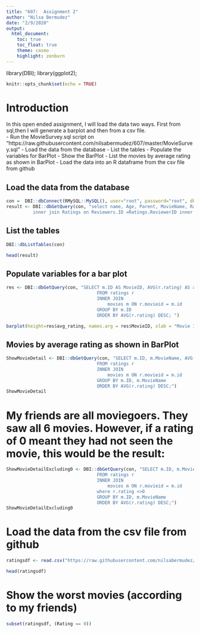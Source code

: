 ---
title: "607:  Assignment 2"
author: "Nilsa Bermudez"
date: "2/9/2020"
output:
  html_document:
    toc: true
    toc_float: true
    theme: cosmo
    highlight: zenburn
---


library(DBI);
library(ggplot2);



```{r setup, include=FALSE}
knitr::opts_chunk$set(echo = TRUE)
```

# Introduction

In this open ended assignment, I will load the data two ways.  First from sql,then I will generate a barplot and then from a csv file.  
- Run the MovieSurvey.sql script on "https://raw.githubusercontent.com/nilsabermudez/607/master/MovieSurvey.sql"
- Load the data from the database
- List the tables
- Populate the variables for BarPlot
- Show the BarPlot
- List the movies by average rating as shown in BarPlot
- Load the data into an R dataframe from the csv file from github 



## Load the data from the database

```{r GetData, echo=TRUE}
con =  DBI::dbConnect(RMySQL::MySQL(), user="root", password="root", dbname="movies", host="localhost")
result <- DBI::dbGetQuery(con, "select name, Age, Parent, MovieName, Rating from Reviewers 
          inner join Ratings on Reviewers.ID =Ratings.ReviewerID inner join Movies on Movies.ID =Ratings.MovieID;")
```

## List the tables

```{R listTables}
DBI::dbListTables(con)
```

```{r HeadResults}
head(result)
```


## Populate variables for a bar plot

```{r   plotbar}
res <- DBI::dbGetQuery(con, "SELECT m.ID AS MovieID, AVG(r.rating) AS avg_rating
                                  FROM ratings r 
                                  INNER JOIN
                                      movies m ON r.movieid = m.id
                                  GROUP BY m.ID
                                  ORDER BY AVG(r.rating) DESC; ")

barplot(height=res$avg_rating, names.arg = res$MovieID, xlab = "Movie ID", ylab ="Average Rating", main = "Friends' Movie Ratings", col.main="red", font.main=8)
```

## Movies by average rating as shown in BarPlot

```{r}
ShowMovieDetail <- DBI::dbGetQuery(con, "SELECT m.ID, m.MovieName, AVG(r.rating) AS avg_rating
                                  FROM ratings r 
                                  INNER JOIN
                                      movies m ON r.movieid = m.id
                                  GROUP BY m.ID, m.MovieName
                                  ORDER BY AVG(r.rating) DESC;")
ShowMovieDetail
```
# My friends are all moviegoers.  They saw all 6 movies.  However, if a rating of 0 meant they had not seen the movie, this would be the result:


```{r}
ShowMovieDetailExcluding0 <- DBI::dbGetQuery(con, "SELECT m.ID, m.MovieName, AVG(r.rating) AS avg_rating
                                  FROM ratings r 
                                  INNER JOIN
                                      movies m ON r.movieid = m.id
                                  where r.rating <>0
                                  GROUP BY m.ID, m.MovieName
                                  ORDER BY AVG(r.rating) DESC;")
ShowMovieDetailExcluding0 
```

# Load the data from the csv file from github 

```{r}
ratingsdf <- read.csv("https://raw.githubusercontent.com/nilsabermudez/607/master/MovieRatingsRaw.csv",header = TRUE, sep = ",")

head(ratingsdf)
```

# Show the worst movies (according to my friends)

```{r}
subset(ratingsdf, (Rating == 0))
```

